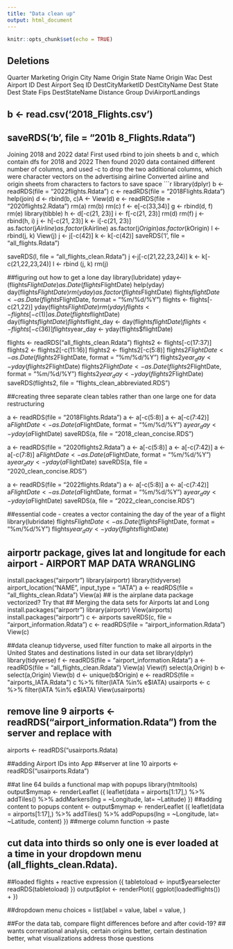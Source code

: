 ```yaml
---
title: "Data clean up"
output: html_document
---
```


```r
knitr::opts_chunk$set(echo = TRUE)
```



## Deletions
Quarter
Marketing
Origin City Name
Origin State Name
Origin Wac
Dest Airport ID
Dest Airport Seq ID
DestCityMarketID
DestCityName
Dest State
Dest State Fips
DestStateName
Distance Group
DviAirportLandings

## b <- read.csv('2018_Flights.csv')
##  saveRDS('b', file = "201b 8_Flights.Rdata")




Joining 2018 and 2022 data!
First used rbind to join sheets b and c, which contain dfs for 2018 and 2022
Then found 2020 data contained different number of columns, and used -c to drop the two additional columns, which were character vectors on the advertising airline
Converted airline and origin sheets from characters to factors to save space
```r
library(dplyr)
b <- readRDS(file = "2022flights.Rdata")
c <- readRDS(file = "2018Flights.Rdata")
help(join)
d <- rbind(b, c)A <- 
View(d)
e <- readRDS(file = "2020flights2.Rdata")
rm(a)
rm(b)
rm(c)
f <- e[-c(33,34)]
g <- rbind(d, f)
rm(e)
library(tibble)
h <- d[-c(21, 23)]
i <- f[-c(21, 23)]
rm(d)
rm(f)
j <- rbind(h, i)
j <- h[-c(21, 23)]
k <- i[-c(21, 23)]
as.factor(j$Airline)
as.factor(k$Airline)
as.factor(j$Origin)
as.factor(k$Origin)
l <- rbind(j, k)
View(j)
j <- j[-c(42)]
k <- k[-c(42)]
saveRDS('l', file = "all_flights.Rdata")












saveRDS(l, file = "all_flights_clean.Rdata")
j <-j[-c(21,22,23,24)]
k <- k[-c(21,22,23,24)]
l <- rbind (j, k)
rm(j)


##figuring out how to get a lone day
library(lubridate)
yday<-(flights$FlightDate)
as.Date(flights$FlightDate)
help(yday)
day(flights$FlightDate)
rm(yday)
as.factor(flights$FlightDate)
flights$flightDate<-as.Date(flights$FlightDate, format = "%m/%d/%Y")
flights <- flights[-c(21,22)]
yday(flights$FlightDate)
rm(yday)
flights <- flights[-c(1)]
as.Date(flights$flightDate) 
day(flights$flightDate)
flights$flight_day <- day(flights$flightDate)
flights <- flights[-c(36)]
flights$year_day <- yday(flights$flightDate)

flights <- readRDS("all_flights_clean.Rdata")
flights2 <- flights[-c(17:37)]
flights2 <- flights2[-c(11:16)]
flights2 <- flights2[-c(5:8)]
flights2$FlightDate<-as.Date(flights2$FlightDate, format = "%m/%d/%Y")
flights2$year_day <- yday(flights2$FlightDate)
flights2$FlightDate<-as.Date(flights2$FlightDate, format = "%m/%d/%Y")
flights2$year_day <- yday(flights2$FlightDate)
saveRDS(flights2, file = "flights_clean_abbreviated.RDS")


##creating three separate clean tables rather than one large one for data restructuring 

a <- readRDS(file = "2018Flights.Rdata")
a <- a[-c(5:8)]
a <- a[-c(7:42)]
a$FlightDate<-as.Date(a$FlightDate, format = "%m/%d/%Y")
a$year_day <- yday(a$FlightDate)
saveRDS(a, file = "2018_clean_concise.RDS")

a <- readRDS(file = "2020flights2.Rdata")
a <- a[-c(5:8)]
a <- a[-c(7:42)]
a <- a[-c(7:8)]
a$FlightDate<-as.Date(a$FlightDate, format = "%m/%d/%Y")
a$year_day <- yday(a$FlightDate)
saveRDS(a, file = "2020_clean_concise.RDS")

a <- readRDS(file = "2022flights.Rdata")
a <- a[-c(5:8)]
a <- a[-c(7:42)]
a$FlightDate<-as.Date(a$FlightDate, format = "%m/%d/%Y")
a$year_day <- yday(a$FlightDate)
saveRDS(a, file = "2022_clean_concise.RDS")

##essential code - creates a vector containing the day of the year of a flight
library(lubridate)
flights$FlightDate<-as.Date(flights$FlightDate, format = "%m/%d/%Y")
flights$year_day <- yday(flights$flightDate)


## airportr package, gives lat and longitude for each airport - AIRPORT MAP DATA WRANGLING
install.packages("airportr")
library(airportr)
library(tidyverse)
airport_location("NAME", input_type = "IATA")
a <- readRDS(file = "all_flights_clean.Rdata")
View(a)
## is the airplane data package vectorized? Try that 
## Merging the data sets for Airports lat and Long
install.packages("airportr")
library(airportr)
View(airports)
install.packages("airportr")
c <- airports
saveRDS(c, file = "airport_information.Rdata")
c <- readRDS(file = "airport_information.Rdata")
View(c)

##data cleanup tidyverse, used filter function to make all airports in the United States and destinations listed in our data set 
library(dplyr)
library(tidyverse)
f <- readRDS(file = "airport_information.Rdata")
a <- readRDS(file = "all_flights_clean.Rdata")
View(a)
View(f)
select(a,Origin)
b <- select(a,Origin)
View(b)
d <- unique(b$Origin)
e <- readRDS(file = "airports_IATA.Rdata")
c %>% filter(IATA %in% e$IATA) 
usairports <- c %>% filter(IATA %in% e$IATA)
View(usairports)

## remove line 9 airports <- readRDS("airport_information.Rdata") from the server and replace with 
airports <- readRDS("usairports.Rdata)

##adding Airport IDs into App 
##server at line 10 
airports <- readRDS("usairports.Rdata")

##at line 64 builds a functional map with popups
library(htmltools)
 output$mymap <- renderLeaflet ({
  leaflet(data = airports[1:17],) %>%
      addTiles() %>%
      addMarkers(lng = ~Longitude, lat= ~Latitude)
  })
##adding content to popups
content <- 
output$mymap <- renderLeaflet ({
  leaflet(data = airports[1:17],) %>%
      addTiles() %>%
      addPopups(lng = ~Longitude, lat= ~Latitude, content)
  })
##merge column function -> paste 


## cut data into thirds so only one is ever loaded at a time in your dropdown menu (all_flights_clean.Rdata). 
##loaded flights + reactive expression
({
tabletoload <- input$yearselecter
readRDS(tabletoload)
})
output$plot <- renderPlot({
ggplot(loadedflights()) + 
})

##dropdown menu
choices = list(label = value, 
label = value, 
)

##For the data tab, compare flight differences before and after covid-19? 
## wants correrational analysis, certain origins better, certain destination better, what visualizations address those questions




